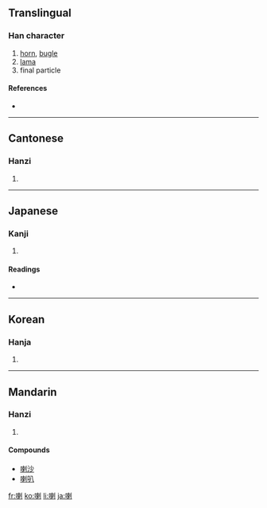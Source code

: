 {{also|喇}}
==Translingual==

===Han character===
{{Han char|rn=30|rad=口|as=09|sn=12|four=6200<sub>0</sub>|canj=口木中弓 (RDLN)}}

# [[horn]], [[bugle]]
# [[lama]]
# final particle

====References====
* {{Han ref|kx=0197.270|dkj=03909|dj=0419.050|hdz=10651.060|uh=5587|ud=21895|bh=B3E2|bd=46050}}

----

==Cantonese==

===Hanzi===
{{yue-hanzi|jyut=|y=la1}}

# {{defn|Cantonese}}

----

==Japanese==

===Kanji===
{{ja-kanji|grade=|rs=口09}}

# {{defn|Japanese}}

====Readings====
* {{ja-readings|on=[[らつ]] (ratsu), [[ら]] (ra)|kun=[[ものいう]] (monoiu)}}

----

==Korean==

===Hanja===
{{ko-hanja|hangeul=[[랄]], [[라]]|rv=ral, ra|mr=ral, ra}}

# {{defn|Korean}}

----

==Mandarin==

===Hanzi===
{{cmn-hanzi|pin=[[lǎ]] ([[la3]])|wg=la<sup>3</sup>}}

# {{defn|Mandarin}}

====Compounds====
* [[喇沙]]<!-- lǎshā: La Salle, laksa -->
* [[喇叭]]

[[fr:喇]]
[[ko:喇]]
[[li:喇]]
[[ja:喇]]